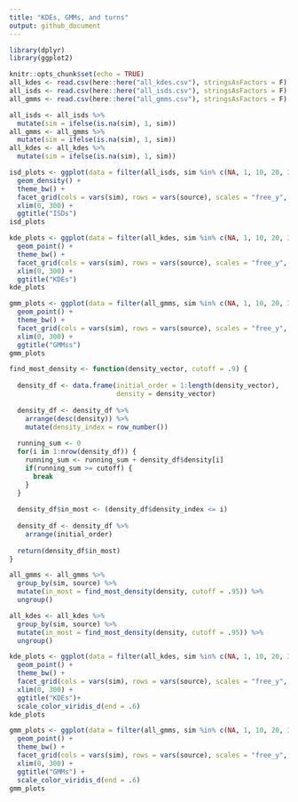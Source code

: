 ```yaml
---
title: "KDEs, GMMs, and turns"
output: github_document
---
```


```r
library(dplyr)
library(ggplot2)

knitr::opts_chunk$set(echo = TRUE)
all_kdes <- read.csv(here::here("all_kdes.csv"), stringsAsFactors = F)
all_isds <- read.csv(here::here("all_isds.csv"), stringsAsFactors = F) 
all_gmms <- read.csv(here::here("all_gmms.csv"), stringsAsFactors = F)

all_isds <- all_isds %>%
  mutate(sim = ifelse(is.na(sim), 1, sim))
all_gmms <- all_gmms %>%
  mutate(sim = ifelse(is.na(sim), 1, sim))
all_kdes <- all_kdes %>%
  mutate(sim = ifelse(is.na(sim), 1, sim))

```

```r

isd_plots <- ggplot(data = filter(all_isds, sim %in% c(NA, 1, 10, 20, 30, 40, 50, 60, 70, 80, 90)), aes(x = wgt)) +
  geom_density() +
  theme_bw() +
  facet_grid(cols = vars(sim), rows = vars(source), scales = "free_y", drop = T) +
  xlim(0, 300) +
  ggtitle("ISDs")
isd_plots
```


```r

kde_plots <- ggplot(data = filter(all_kdes, sim %in% c(NA, 1, 10, 20, 30, 40, 50, 60, 70, 80, 90)), aes(x = wgt, y = density)) +
  geom_point() +
  theme_bw() +
  facet_grid(cols = vars(sim), rows = vars(source), scales = "free_y", drop = T) +
  xlim(0, 300) +
  ggtitle("KDEs")
kde_plots
```


```r

gmm_plots <- ggplot(data = filter(all_gmms, sim %in% c(NA, 1, 10, 20, 30, 40, 50, 60, 70, 80, 90)), aes(x = wgt, y = density)) +
  geom_point() +
  theme_bw() +
  facet_grid(cols = vars(sim), rows = vars(source), scales = "free_y", drop = T) +
  xlim(0, 300) +
  ggtitle("GMMss")
gmm_plots
```

```r

find_most_density <- function(density_vector, cutoff = .9) {
  
  density_df <- data.frame(initial_order = 1:length(density_vector),
                           density = density_vector)
  
  density_df <- density_df %>%
    arrange(desc(density)) %>%
    mutate(density_index = row_number())
  
  running_sum <- 0
  for(i in 1:nrow(density_df)) {
    running_sum <- running_sum + density_df$density[i]
    if(running_sum >= cutoff) {
      break
    }
  }
  
  density_df$in_most <- (density_df$density_index <= i)
  
  density_df <- density_df %>%
    arrange(initial_order)
  
  return(density_df$in_most)
}

all_gmms <- all_gmms %>%
  group_by(sim, source) %>%
  mutate(in_most = find_most_density(density, cutoff = .95)) %>%
  ungroup()

all_kdes <- all_kdes %>%
  group_by(sim, source) %>%
  mutate(in_most = find_most_density(density, cutoff = .95)) %>%
  ungroup()


```


```r

kde_plots <- ggplot(data = filter(all_kdes, sim %in% c(NA, 1, 10, 20, 30, 40, 50, 60, 70, 80, 90)), aes(x = wgt, y = density, color = in_most)) +
  geom_point() +
  theme_bw() +
  facet_grid(cols = vars(sim), rows = vars(source), scales = "free_y", drop = T) +
  xlim(0, 300) +
  ggtitle("KDEs")+
  scale_color_viridis_d(end = .6)
kde_plots
```


```r

gmm_plots <- ggplot(data = filter(all_gmms, sim %in% c(NA, 1, 10, 20, 30, 40, 50, 60, 70, 80, 90)), aes(x = wgt, y = density, color = in_most)) +
  geom_point() +
  theme_bw() +
  facet_grid(cols = vars(sim), rows = vars(source), scales = "free_y", drop = T) +
  xlim(0, 300) +
  ggtitle("GMMs") +
  scale_color_viridis_d(end = .6)
gmm_plots
```
